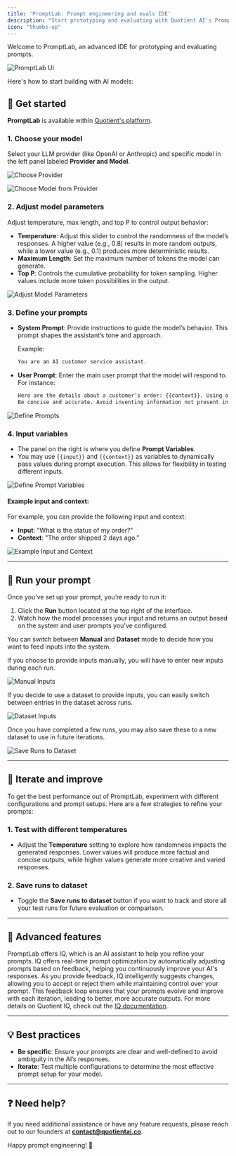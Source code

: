 ```yaml
---
title: 'PromptLab: Prompt engineering and evals IDE'
description: "Start prototyping and evaluating with Quotient AI's PromptLab"
icon: "thumbs-up"
---
```


Welcome to PromptLab, an advanced IDE for prototyping and evaluating prompts.

![PromptLab UI](../assets/prompt-lab/prompt-lab-landing-page.png)

 Here's how to start building with AI models:

## 📝 Get started

**PromptLab** is available within [Quotient's platform](https://app.quotientai.co/).

### 1. **Choose your model**
Select your LLM provider (like OpenAI or Anthropic) and specific model in the left panel labeled **Provider and Model**.

![Choose Provider](../assets/prompt-lab/choose-inference-provider.png)

![Choose Model from Provider](../assets/prompt-lab/choose-model-from-provider.png)

### 2. **Adjust model parameters**
Adjust temperature, max length, and top P to control output behavior:
- **Temperature**: Adjust this slider to control the randomness of the model’s responses. A higher value (e.g., 0.8) results in more random outputs, while a lower value (e.g., 0.1) produces more deterministic results.
- **Maximum Length**: Set the maximum number of tokens the model can generate.
- **Top P**: Controls the cumulative probability for token sampling. Higher values include more token possibilities in the output.

![Adjust Model Parameters](../assets/prompt-lab/adjust-model-parameters.png)

### 3. **Define your prompts**

- **System Prompt**: Provide instructions to guide the model’s behavior. This prompt shapes the assistant’s tone and approach.

    Example:
    ```txt
    You are an AI customer service assistant.
    ```

- **User Prompt**: Enter the main user prompt that the model will respond to. For instance:
    ```txt
    Here are the details about a customer’s order: {{context}}. Using only the information provided, respond to this inquiry about their order: {{input}}.
    Be concise and accurate. Avoid inventing information not present in the context.
    ```

![Define Prompts](../assets/prompt-lab/define-system-and-user-prompt.png)

### 4. **Input variables**

- The panel on the right is where you define **Prompt Variables**.
- You may use `{{input}}` and `{{context}}` as variables to dynamically pass values during prompt execution. This allows for flexibility in testing different inputs.

![Define Prompt Variables](../assets/prompt-lab/define-prompt-variables.png)

#### Example input and context:

For example, you can provide the following input and context:

- **Input**: "What is the status of my order?"
- **Context**: "The order shipped 2 days ago."

![Example Input and Context](../assets/prompt-lab/example-context.png)

---

## 🚀 Run your prompt

Once you’ve set up your prompt, you’re ready to run it:

1. Click the **Run** button located at the top right of the interface.
2. Watch how the model processes your input and returns an output based on the system and user prompts you’ve configured.

You can switch between **Manual** and **Dataset** mode to decide how you want to feed inputs into the system.


If you choose to provide inputs manually, you will have to enter new inputs during each run. 

![Manual Inputs](../assets/prompt-lab/manual-inputs.png)

If you decide to use a dataset to provide inputs, you can easily switch between entries in the dataset across runs.

![Dataset Inputs](../assets/prompt-lab/inputs-from-dataset.png)

Once you have completed a few runs, you may also save these to a new dataset to use in future iterations. 

![Save Runs to Dataset](../assets/prompt-lab/save-runs-to-dataset.png)

---

## 🔄 Iterate and improve

To get the best performance out of PromptLab, experiment with different configurations and prompt setups. Here are a few strategies to refine your prompts:

### 1. **Test with different temperatures**
   - Adjust the **Temperature** setting to explore how randomness impacts the generated responses. Lower values will produce more factual and concise outputs, while higher values generate more creative and varied responses.

### 2. **Save runs to dataset**
   - Toggle the **Save runs to dataset** button if you want to track and store all your test runs for future evaluation or comparison.

---

## 🧠 Advanced features

PromptLab offers IQ, which is an AI assistant to help you refine your prompts. IQ offers real-time prompt optimization by automatically adjusting prompts based on feedback, helping you continuously improve your AI's responses. As you provide feedback, IQ intelligently suggests changes, allowing you to accept or reject them while maintaining control over your prompt. This feedback loop ensures that your prompts evolve and improve with each iteration, leading to better, more accurate outputs. For more details on Quotient IQ, check out the [IQ documentation](./iq.mdx).

---

## 💡 Best practices

- **Be specific**: Ensure your prompts are clear and well-defined to avoid ambiguity in the AI’s responses.
- **Iterate**: Test multiple configurations to determine the most effective prompt setup for your model.

---

## ❓ Need help?

If you need additional assistance or have any feature requests, please reach out to our founders at **[contact@quotientai.co](mailto:contact@quotientai.co)**.

Happy prompt engineering! 🎉